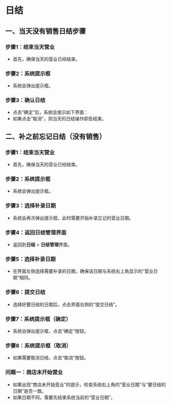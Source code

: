 # 日结

## 一、当天没有销售日结步骤

### 步骤1：结束当天营业
- 首先，确保当天的营业已经结束。

### 步骤2：系统提示框
- 系统会弹出提示框。

### 步骤3：确认日结
- 点击“确定”后，系统会提示如下界面：
- 如果点击“取消”，则当天的日结操作即告结束。

## 二、补之前忘记日结（没有销售）

### 步骤1：结束当天营业
- 首先，确保当天的营业已经结束。

### 步骤2：系统提示框
- 系统会弹出提示框。

### 步骤3：选择补录日期
- 系统会再次弹出提示框，此时需要开始补录忘记的营业日期。

### 步骤4：返回日结管理界面
- 返回到**日结** > **日结管理**界面。

### 步骤5：选择补录日期
- 在界面左侧选择需要补录的日期，确保该日期与系统右上角显示的“营业日期”相同。

### 步骤6：提交日结
- 选择好要日结的日期后，点击界面右侧的“提交日结”。

### 步骤7：系统提示框（确定）
- 系统会弹出提示框，点击“确定”按钮。

### 步骤8：系统提示框（取消）
- 如果需要取消日结，点击“取消”按钮。

### 问题一：商店未开始营业
- 如果出现“商店未开始营业”的提示，检查系统右上角的“营业日期”与“要日结的日期”是否一致。
- 如果日期不同，需要先结束系统当前的“营业日期”。